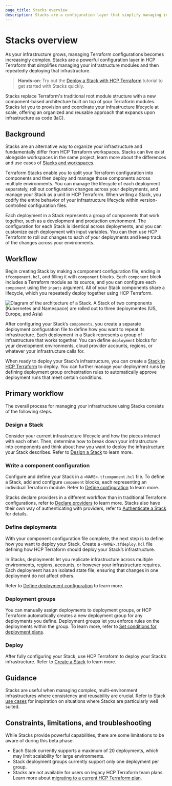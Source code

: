 ```yaml
---
page_title: Stacks overview
description: Stacks are a configuration layer that simplify managing infrastructure modules. Learn how Stacks help you provision and coordinate your infrastructure lifecycle at scale.
---
```


# Stacks overview

As your infrastructure grows, managing Terraform configurations becomes increasingly complex. Stacks are a powerful configuration layer in HCP Terraform that simplifies managing your infrastructure modules and then repeatedly deploying that infrastructure.

> **Hands-on**: Try out the [Deploy a Stack with HCP Terraform](/terraform/tutorials/cloud/stacks-deploy) tutorial to get started with Stacks quickly.

Stacks replace Terraform's traditional root module structure with a new component-based architecture built on top of your Terraform modules. Stacks let you to provision and coordinate your infrastructure lifecycle at scale, offering an organized and reusable approach that expands upon infrastructure as code (IaC).

## Background

Stacks are an alternative way to organize your infrastructure and fundamentally differ from HCP Terraform workspaces. Stacks can live exist alongside workspaces in the same project, learn more about the differences and use cases of [Stacks and workspaces](/terraform/cloud-docs/use-cases).

Terraform Stacks enable you to split your Terraform configuration into components and then deploy and manage those components across multiple environments. You can manage the lifecycle of each deployment separately, roll out configuration changes across your deployments, and manage your Stack as a unit in HCP Terraform. When writing a Stack, you codify the entire behavior of your infrastructure lifecycle within version-controlled configuration files.

Each deployment in a Stack represents a group of components that work together, such as a development and production environment. The configuration for each Stack is identical across deployments, and you can customize each deployment with input variables. You can then use HCP Terraform to roll out changes to each of your deployments and keep track of the changes across your environments.

## Workflow

Begin creating Stack by making a component configuration file, ending in `tfcomponent.hcl`, and filling it with `component` blocks. Each `component` block includes a Terraform module as its source, and you can configure each `component` using the `inputs` argument. All of your Stack components share a lifecycle, which you repeatedly deploy together using HCP Terraform.

![Diagram of the architecture of a Stack. A Stack of two components (Kubernetes and Namespace) are rolled out to three deploymentes (US, Europe, and Asia) ](/img/docs/stacks-example.png)

After configuring your Stack’s `components`, you create a separate deployment configuration file to define how you want to repeat its infrastructure. Each deployment in a Stack represents a group of infrastructure that works together. You can define `deployment` blocks for your development environments, cloud provider accounts, regions, or whatever your infrastructure calls for.

When ready to deploy your Stack’s infrastructure, you can create a [Stack in HCP Terraform](/terraform/cloud-docs/stacks/create) to deploy. You can further manage your deployment runs by defining deployment group orchestration rules to automatically approve deployment runs that meet certain conditions.

## Primary workflow

The overall process for managing your infrastructure using Stacks consists of the following steps.

### Design a Stack

Consider your current infrastructure lifecycle and how the pieces interact with each other. Then, determine how to break down your infrastructure into components and think about how you want to deploy the infrastructure your Stack describes. Refer to [Design a Stack](/terraform/language/stacks/design) to learn more.

### Write a component configuration

Configure and define your Stack in a `<NAME>.tfcomponent.hcl` file. To define a Stack, add and configure `component` blocks, each representing an individual Terraform module. Refer to [Define configuration](/terraform/language/stacks/component/config) to learn more.

Stacks declare providers in a different workflow than in traditional Terraform configurations, refer to [Declare providers](/terraform/language/stacks/component/declare-providers) to learn more. Stacks also have their own way of authenticating with providers, refer to [Authenticate a Stack](/terraform/language/stacks/deploy/authenticate) for details.

### Define deployments

With your component configuration file complete, the next step is to define how you want to deploy your Stack. Create a `<NAME>.tfdeploy.hcl` file defining how HCP Terraform should deploy your Stack’s infrastructure.

In Stacks, deployments let you replicate infrastructure across multiple environments, regions, accounts, or however your infrastructure requires. Each deployment has an isolated state file, ensuring that changes in one deployment do not affect others.

Refer to [Define deployment configuration](/terraform/language/stacks/deploy/config) to learn more.

### Deployment groups

You can manually assign deployments to deployment groups, or HCP Terraform automatically creates a new deployment group for any deployments you define. Deployment groups let you enforce rules on the deployments within the group. To learn more, refer to [Set conditions for deployment plans](/terraform/language/stacks/deploy/conditions).

### Deploy

After fully configuring your Stack, use HCP Terraform to deploy your Stack’s infrastructure. Refer to [Create a Stack](/terraform/cloud-docs/stacks/create) to learn more.

## Guidance

Stacks are useful when managing complex, multi-environment infrastructures where consistency and reusability are crucial. Refer to Stack [use cases](/terraform/language/stacks/use-cases) for inspiration on situations where Stacks are particularly well suited.

## Constraints, limitations, and troubleshooting

While Stacks provide powerful capabilities, there are some limitations to be aware of during this beta phase:

- Each Stack currently supports a maximum of 20 deployments, which may limit scalability for large environments.
- Stack deployment groups currently support only one deployment per group.
- Stacks are not available for users on legacy HCP Terraform team plans. Learn more about [migrating to a current HCP Terraform plan](/terraform/cloud-docs/overview/migrate-teams-standard).
